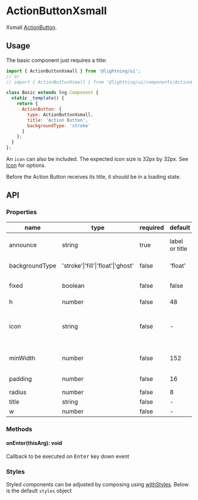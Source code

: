 
# ActionButtonXsmall

Xsmall [ActionButton](?path=/docs/actionbutton--base).

## Usage

The basic component just requires a title:

```js
import { ActionButtonXsmall } from '@lightning/ui';
// or
// import { ActionButtonXsmall } from '@lightning/ui/components/ActionButton';

class Basic extends lng.Component {
  static _template() {
    return {
      ActionButton: {
        type: ActionButtonXsmall,
        title: 'Action Button',
        backgroundType: 'stroke'
      }
    };
  }
};
```

An `icon` can also be included. The expected icon size is 32px by 32px. See [Icon](?path=/docs/icon--basic) for options.

<Canvas>
  <Story id="elements-actionbuttonxsmall--base" />
</Canvas>


Before the Action Button receives its title, it should be in a loading state.
<Canvas>
  <Story id="elements-actionbuttonxsmall--loading" />
</Canvas>

## API

### Properties

name|type|required|default|description
--|--|--|--|--
announce|string|true|label or title|announcement text for screen readers
backgroundType|'stroke'\|'fill'\|'float'\|'ghost'|false|'float'|color of `Button` container.
fixed|boolean|false|false|when true, `w` overrides `minWidth`
h|number|false|48|height
icon|string|false|-|URI for icon or inline svg that may live next to the title. See <a href="?path=/docs/icon--basic">Icon</a>
minWidth|number|false|152|minimum width of the button
padding|number|false|16|left and right padding value
radius|number|false|8|border radius
title|string|false|-|button text
w|number|false|-|width

### Methods

#### onEnter(thisArg): void

Callback to be executed on <kbd>Enter</kbd> key down event

### Styles

Styled components can be adjusted by composing using [withStyles](?path=/docs/mixins-withstyles--basic). Below is the default `styles` object

<Theme theme={ActionButtonXsmall.styles} />